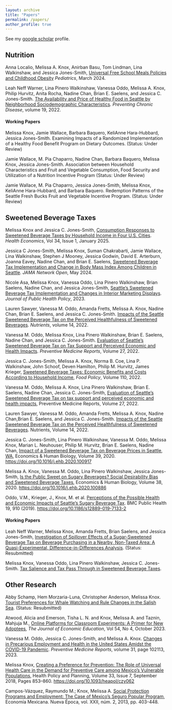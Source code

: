 ```yaml
---
layout: archive
title: "Papers"
permalink: /papers/
author_profile: true
---
```


See my [google scholar](https://scholar.google.com/citations?user=czyFhwcAAAAJ&hl=en) profile.

## Nutrition

Anna Localio, Melissa A. Knox, Anirban Basu, Tom Lindman, Lina Walkinshaw, and Jessica Jones-Smith, [Universal Free School Meals Policies and Childhood Obesity](https://doi-org.offcampus.lib.washington.edu/10.1542/peds.2023-063749) *Pediatrics*, March 2024.

Leah Neff Warner, Lina Pinero Walkinshaw, Vanessa Oddo, Melissa A. Knox, Philip Hurvitz, Anita Rocha, Nadine Chan, Brian E. Saelens, and Jessica C. Jones-Smith. [The Availability and Price of Healthy Food in Seattle by Neighborhood Sociodemographic Characteristics](http://dx.doi.org/10.5888/pcd19.220035). *Preventing Chronic Disease*, volume 19, 2022.

#### Working Papers

Melissa Knox, Jamie Wallace, Barbara Baquero, KeliAnne Hara-Hubbard, Jessica Jones-Smith. Examining Impacts of a Randomized Implementation of a Healthy Food Benefit Program on Dietary Outcomes. (Status: Under Review)

Jamie Wallace, M. Pia Chaparro, Nadine Chan, Barbara Baquero, Melissa Knox, Jessica Jones-Smith. Association between Household Characteristics and Fruit and Vegetable Consumption, Food Security and Utilization of a Nutrition Incentive Program (Status: Under Review)

Jamie Wallace, M. Pia Chaparro, Jessica Jones-Smith, Melissa Knox, KeliAnne Hara-Hubbard, and Barbara Baquero. Redemption Patterns of the Seattle Fresh Bucks Fruit and Vegetable Incentive Program. (Status: Under Review)

## Sweetened Beverage Taxes

Melissa Knox and Jessica C. Jones-Smith, [Consumption Responses to Sweetened Beverage Taxes by Household Income in Four U.S. Cities](https://doi.org/10.1002/hec.4905). *Health Economics*, Vol 34, Issue 1, January 2025.

Jessica C Jones-Smith, Melissa Knox, Suman Chakrabarti, Jamie Wallace, Lina Walkinshaw, Stephen J Mooney, Jessica Godwin, David E. Arterburn, Joanna Eavey, Nadine Chan, and Brian E. Saelens, [Sweetened Beverage Tax Implementation and Change in Body Mass Index Among Children in Seattle](https://jamanetwork.com/journals/jamanetworkopen/fullarticle/2819139). *JAMA Network Open*, May 2024.

Nicole Asa, Melissa Knox, Vanessa Oddo, Lina Pinero Walkinshaw, Brian Saelens, Nadine Chan, and Jessica Jones-Smith, [Seattle’s Sweetened Beverage Tax Implementation and Changes in Interior Marketing Displays](https://doi.org/10.1057/s41271-023-00440-7). *Journal of Public Health Policy*, 2023.

Lauren Sawyer, Vanessa M. Oddo, Amanda Fretts, Melissa A. Knox, Nadine Chan, Brian E. Saelens, and Jessica C. Jones-Smith. [Impacts of the Seattle Sweetened Beverage Tax on the Perceived Healthfulness of Sweetened Beverages](https://doi.org/10.3390/nu14050993). *Nutrients*, volume 14, 2022.

Vanessa M. Oddo, Melissa Knox, Lina Pinero Walkinshaw, Brian E. Saelens, Nadine Chan, and Jessica C. Jones-Smith. [Evaluation of Seattle’s Sweetened Beverage Tax on Tax Support and Perceived Economic and Health Impacts](https://doi.org/10.1016/j.pmedr.2022.101809). *Preventive Medicine Reports*, Volume 27, 2022.

Jessica C. Jones-Smith, Melissa A. Knox, Norma B. Coe, Lina P. Walkinshaw, John Schoof, Deven Hamilton, Philip M. Hurvitz, James Krieger, [Sweetened Beverage Taxes: Economic Benefits and Costs According to Household Income](https://doi.org/10.1016/j.foodpol.2022.102277), *Food Policy*, Volume 110, 2022.

Vanessa M. Oddo, Melissa A. Knox, Lina Pinero Walkinshaw, Brian E. Saelens, Nadine Chan, Jessica C. Jones-Smith, [Evaluation of Seattle’s Sweetened Beverage Tax on tax support and perceived economic and health impacts](https://doi.org/10.1016/j.pmedr.2022.101809), Preventive Medicine Reports, Volume 27, 2022.

Lauren Sawyer, Vanessa M. Oddo, Amanda Fretts, Melissa A. Knox, Nadine Chan,Brian E. Saelens, and Jessica C. Jones-Smith. [Impacts of the Seattle Sweetened Beverage Tax on the Perceived Healthfulness of Sweetened Beverages](https://doi.org/10.3390/nu14050993). Nutrients, Volume 14, 2022.

Jessica C. Jones-Smith, Lina Pinero Walkinshaw, Vanessa M. Oddo, Melissa Knox, Marian L. Neuhouser, Philip M. Hurvitz, Brian E. Saelens, Nadine Chan, [Impact of a Sweetened Beverage Tax on Beverage Prices in Seattle, WA](https://melishka.github.io/files/Jones-Smith_et_al_SBT_Impact_on_Prices_EHB_2020.pdf), Economics & Human Biology, Volume 39, 2020. <https://doi.org/10.1016/j.ehb.2020.100917>

Melissa A. Knox, Vanessa M. Oddo, Lina Pinero Walkinshaw, Jessica Jones-Smith, [Is the Public Sweet on Sugary Beverages? Social Desirability Bias and Sweetened Beverage Taxes](https://melishka.github.io/files/Modal_Analysis_SDB_Knox_2020.pdf), Economics & Human Biology, Volume 38, 2020. <https://doi.org/10.1016/j.ehb.2020.100886>

Oddo, V.M., Krieger, J., Knox, M. et al. [Perceptions of the Possible Health and Economic Impacts of Seattle’s Sugary Beverage Tax](https://melishka.github.io/files/Oddo_et_al_SBT_Perceptions_BMC_2020.pdf). BMC Public Health 19, 910 (2019). <https://doi.org/10.1186/s12889-019-7133-2>

#### Working Papers

Leah Neff Warner, Melissa Knox, Amanda Fretts, Brian Saelens, and Jessica Jones-Smith, [Investigation of Spillover Effects of a Sugar-Sweetened Beverage Tax on Beverage Purchasing in a Nearby, Non-Taxed Area: A Quasi-Experimental, Difference-in-Differences Analysis](https://dx.doi.org/10.2139/ssrn.4668237). (Status: Resubmitted)

Melissa Knox, Vanessa Oddo, Lina Pinero Walkinshaw, Jessica C. Jones-Smith. [Tax Salience and Tax Pass Through in Sweetened Beverage Taxes](https://papers.ssrn.com/sol3/papers.cfm?abstract_id=4587053).

## Other Research

Abby Schamp, Hem Morzaria-Luna, Christopher Anderson, Melissa Knox. [Tourist Preferences for Whale Watching and Rule Changes in the Salish Sea](https://dx.doi.org/10.2139/ssrn.4409663). (Status: Resubmitted)

Atwood, Alicia and Emerson, Tisha L. N. and Knox, Melissa A. and Taznin, Mahjuja M., [Online Platforms for Classroom Experiments: A Primer for New Adoptees](https://doi.org/10.1080/00220485.2023.2223538), *The Journal of Economic Education*, Vol 54, No 4, October 2023.

Vanessa M. Oddo, Jessica C. Jones-Smith, and Melissa A. Knox. [Changes in Precarious Employment and Health in the United States Amidst the COVID-19 Pandemic](https://doi.org/10.1016/j.pmedr.2023.102113). *Preventive Medicine Reports*, volume 31, page 102113, 2023.

Melissa Knox, [Creating a Preference for Prevention: The Role of Universal Health Care in the Demand for Preventive Care among Mexico’s Vulnerable Populations](https://melishka.github.io/files/Knox_SP_and_Preventive_Care_HPP_2018.pdf), Health Policy and Planning, Volume 33, Issue 7, September 2018, Pages 853–860. <https://doi.org/10.1093/heapol/czy062>

Campos-Vázquez, Raymundo M.; Knox, Melissa A. [Social Protection Programs and Employment: The Case of Mexico’s Seguro Popular Program](https://melishka.github.io/files/2013_sp_and_employment_campos_knox.pdf), Economía Mexicana. Nueva Época, vol. XXII, núm. 2, 2013, pp. 403-448.
